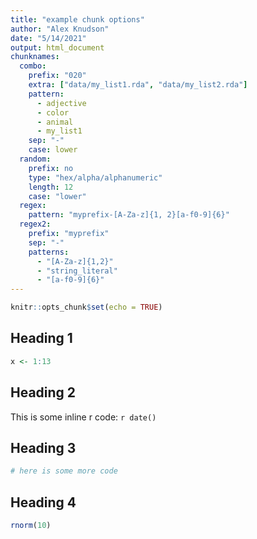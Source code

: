 ```yaml
---
title: "example chunk options"
author: "Alex Knudson"
date: "5/14/2021"
output: html_document
chunknames:
  combo:
    prefix: "020"
    extra: ["data/my_list1.rda", "data/my_list2.rda"]
    pattern:
      - adjective
      - color
      - animal
      - my_list1
    sep: "-"
    case: lower
  random:
    prefix: no
    type: "hex/alpha/alphanumeric"
    length: 12
    case: "lower"
  regex:
    pattern: "myprefix-[A-Za-z]{1, 2}[a-f0-9]{6}"
  regex2:
    prefix: "myprefix"
    sep: "-"
    patterns:
      - "[A-Za-z]{1,2}"
      - "string_literal"
      - "[a-f0-9]{6}"
---
```


```r
knitr::opts_chunk$set(echo = TRUE)
```

## Heading 1

```r
x <- 1:13
```

## Heading 2

This is some inline r code: `r date()`

## Heading 3

```r
# here is some more code
```

## Heading 4

```r
rnorm(10)
```

